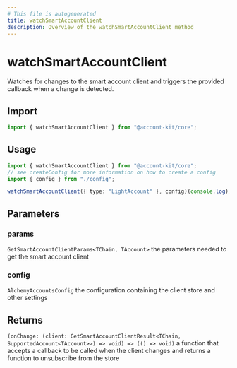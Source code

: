 ```yaml
---
# This file is autogenerated
title: watchSmartAccountClient
description: Overview of the watchSmartAccountClient method
---
```


# watchSmartAccountClient

Watches for changes to the smart account client and triggers the provided callback when a change is detected.

## Import

```ts
import { watchSmartAccountClient } from "@account-kit/core";
```

## Usage

```ts
import { watchSmartAccountClient } from "@account-kit/core";
// see createConfig for more information on how to create a config
import { config } from "./config";

watchSmartAccountClient({ type: "LightAccount" }, config)(console.log);
```

## Parameters

### params

`GetSmartAccountClientParams<TChain, TAccount>`
the parameters needed to get the smart account client

### config

`AlchemyAccountsConfig`
the configuration containing the client store and other settings

## Returns

`(onChange: (client: GetSmartAccountClientResult<TChain, SupportedAccount<TAccount>>) => void) => (() => void)`
a function that accepts a callback to be called when the client changes and returns a function to unsubscribe from the store
